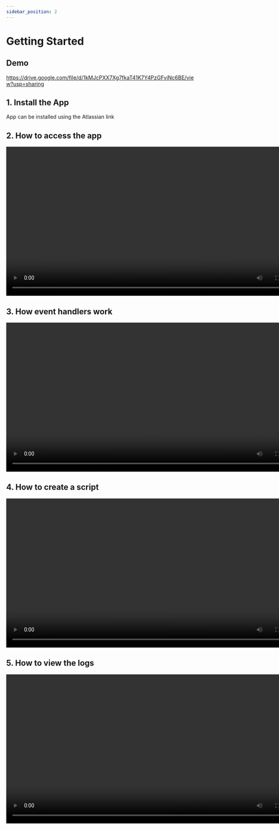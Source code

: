 ```yaml
---
sidebar_position: 2
---
```


# Getting Started
## Demo

https://drive.google.com/file/d/1kMJcPXX7Xg7fkaT41K7Y4PzGFvjNc6BE/view?usp=sharing

## 1. Install the App

App can be installed using the Atlassian link

## 2. How to access the app
<video width="800" controls autoplay>
    <source src="https://cdn.123x.dev/how-to-access-the-app.mov" type="video/mp4" />
</video>

## 3. How event handlers work
<video width="800" controls autoplay>
    <source src="https://cdn.123x.dev/how-event-handlers-work.mov" type="video/mp4" />
</video>

## 4. How to create a script
<video width="800" controls autoplay>
    <source src="https://cdn.123x.dev/how-to-add-script.mov" type="video/mp4" />
</video>

## 5. How to view the logs
<video width="800" controls autoplay>
    <source src="https://cdn.123x.dev/how-to-view-logs.mov" type="video/mp4" />
</video>